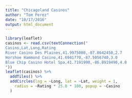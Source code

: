 ```yaml
---
title: "Chicagoland Casinos"
author: "Tom Perez"
date: "10/17/2016"
output: html_document
---
```


```r
library(leaflet)
casinos <- read.csv(textConnection("
Casino,Lat,Long,Rating
River Casino Des Plaines,41.9975080,-87.8642450,2.7
Horshoe Hammond Casino,41.6941770,-87.5056740,3.0
Blue Chip Casino Hotel Spa,41.7191990,-86.8919490,4.0
"))
leaflet(casinos) %>% 
  addTiles() %>%
  addCircles(lng = ~Long, lat = ~Lat, weight = 1,
    radius = ~Rating * 25.0 * 100, popup = ~Casino
  )
```
